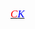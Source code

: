 ''<big><font face="trebuchet ms">[[User:Cp kid|<span style="color:red">C</span>]][[User talk:Cp kid|<span style="color:blue">K</span>]]</font></big>''
